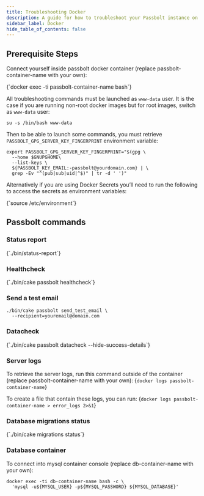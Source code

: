 ```yaml
---
title: Troubleshooting Docker
description: A guide for how to troubleshoot your Passbolt instance on Docker
sidebar_label: Docker
hide_table_of_contents: false
---
```



## Prerequisite Steps

Connect yourself inside passbolt docker container (replace passbolt-container-name with your own):

<CodeBlock>
  {`docker exec -ti passbolt-container-name bash`}
</CodeBlock>

All troubleshooting commands must be launched as `www-data` user. It is the case if you are running non-root docker images but for root images, switch as `www-data` user:

`su -s /bin/bash www-data`

Then to be able to launch some commands, you must retrieve `PASSBOLT_GPG_SERVER_KEY_FINGERPRINT` environment variable:
```
export PASSBOLT_GPG_SERVER_KEY_FINGERPRINT="$(gpg \
  --home $GNUPGHOME\
  --list-keys \
  ${PASSBOLT_KEY_EMAIL:-passbolt@yourdomain.com} | \
  grep -Ev "^(pub|sub|uid|^$)" | tr -d ' ')"
```
Alternatively if you are using Docker Secrets you’ll need to run the following to access the secrets as environment variables:

<CodeBlock>
  {`source /etc/environment`}
</CodeBlock>

## Passbolt commands

### Status report
<CodeBlock>
  {`./bin/status-report`}
</CodeBlock>

### Healthcheck

<CodeBlock>
  {`./bin/cake passbolt healthcheck`}
</CodeBlock>

### Send a test email
```
./bin/cake passbolt send_test_email \
  --recipient=youremail@domain.com
```
### Datacheck
<CodeBlock>
  {`./bin/cake passbolt datacheck --hide-success-details`}
</CodeBlock>

### Server logs

To retrieve the server logs, run this command outside of the container (replace passbolt-container-name with your own):
<CodeBlock>
  {`docker logs passbolt-container-name`}
</CodeBlock>

To create a file that contain these logs, you can run:
<CodeBlock>
  {`docker logs passbolt-container-name > error_logs 2>&1`}
</CodeBlock>

### Database migrations status

<CodeBlock>
  {`./bin/cake migrations status`}
</CodeBlock>

### Database container

To connect into mysql container console (replace db-container-name with your own):
```
docker exec -ti db-container-name bash -c \
  'mysql -u${MYSQL_USER} -p${MYSQL_PASSWORD} ${MYSQL_DATABASE}'
```


